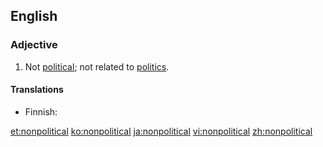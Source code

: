 ==English==
===Adjective===
{{en-adj}}

# Not [[political]]; not related to [[politics]].

====Translations====
{{trans-top|not political}}
* Finnish: {{t-|fi|epäpoliittinen}}
{{trans-bottom}}

[[et:nonpolitical]]
[[ko:nonpolitical]]
[[ja:nonpolitical]]
[[vi:nonpolitical]]
[[zh:nonpolitical]]